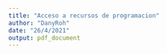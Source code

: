 ---
title: "Acceso a recursos de programacion"
author: "DanyRoh"
date: "26/4/2021"
output: pdf_document
---

